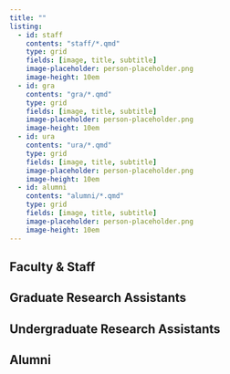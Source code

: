 ---
title: ""
listing:
  - id: staff
    contents: "staff/*.qmd"
    type: grid
    fields: [image, title, subtitle]
    image-placeholder: person-placeholder.png
    image-height: 10em
  - id: gra
    contents: "gra/*.qmd"
    type: grid
    fields: [image, title, subtitle]
    image-placeholder: person-placeholder.png
    image-height: 10em
  - id: ura
    contents: "ura/*.qmd"
    type: grid
    fields: [image, title, subtitle]
    image-placeholder: person-placeholder.png
    image-height: 10em
  - id: alumni
    contents: "alumni/*.qmd"
    type: grid
    fields: [image, title, subtitle]
    image-placeholder: person-placeholder.png
    image-height: 10em
---

## Faculty & Staff
::: {#staff}
:::

## Graduate Research Assistants
::: {#gra}
:::

## Undergraduate Research Assistants
:::{#ura}
:::

## Alumni
:::{#alumni}
:::
